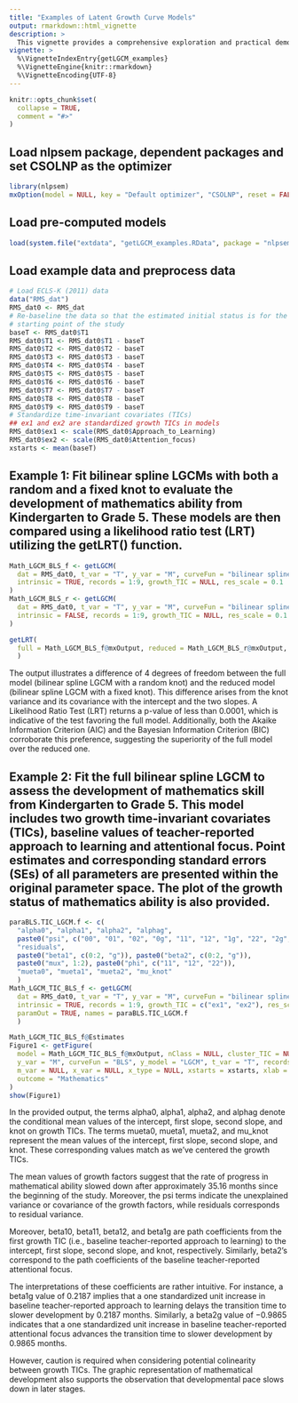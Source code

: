 ```yaml
---
title: "Examples of Latent Growth Curve Models"
output: rmarkdown::html_vignette
description: > 
  This vignette provides a comprehensive exploration and practical demonstrations of the `getLGCM()` function. This function is designed to construct Latent Growth Curve Models (LGCMs) using one of five different functional forms: linear, quadratic, negative exponential, Jenss-Bayley, and bilinear spline. Notably, the negative exponential, Jenss-Bayley, and bilinear spline LGCMs can be fitted as intrinsically nonlinear models. Moreover, the function provides the flexibility to be constructed with or without the incorporation of time-invariant covariates (TICs).
vignette: >
  %\VignetteIndexEntry{getLGCM_examples}
  %\VignetteEngine{knitr::rmarkdown}
  %\VignetteEncoding{UTF-8}
---
```


```r
knitr::opts_chunk$set(
  collapse = TRUE,
  comment = "#>"
)
```

## Load nlpsem package, dependent packages and set CSOLNP as the optimizer
```r
library(nlpsem)
mxOption(model = NULL, key = "Default optimizer", "CSOLNP", reset = FALSE)
```

## Load pre-computed models
```r
load(system.file("extdata", "getLGCM_examples.RData", package = "nlpsem"))
```

## Load example data and preprocess data
```r
# Load ECLS-K (2011) data
data("RMS_dat")
RMS_dat0 <- RMS_dat
# Re-baseline the data so that the estimated initial status is for the
# starting point of the study
baseT <- RMS_dat0$T1
RMS_dat0$T1 <- RMS_dat0$T1 - baseT
RMS_dat0$T2 <- RMS_dat0$T2 - baseT
RMS_dat0$T3 <- RMS_dat0$T3 - baseT
RMS_dat0$T4 <- RMS_dat0$T4 - baseT
RMS_dat0$T5 <- RMS_dat0$T5 - baseT
RMS_dat0$T6 <- RMS_dat0$T6 - baseT
RMS_dat0$T7 <- RMS_dat0$T7 - baseT
RMS_dat0$T8 <- RMS_dat0$T8 - baseT
RMS_dat0$T9 <- RMS_dat0$T9 - baseT
# Standardize time-invariant covariates (TICs)
## ex1 and ex2 are standardized growth TICs in models
RMS_dat0$ex1 <- scale(RMS_dat0$Approach_to_Learning)
RMS_dat0$ex2 <- scale(RMS_dat0$Attention_focus)
xstarts <- mean(baseT)
```

## Example 1: Fit bilinear spline LGCMs with both a random and a fixed knot to evaluate the development of mathematics ability from Kindergarten to Grade 5. These models are then compared using a likelihood ratio test (LRT) utilizing the getLRT() function.
```r
Math_LGCM_BLS_f <- getLGCM(
  dat = RMS_dat0, t_var = "T", y_var = "M", curveFun = "bilinear spline",
  intrinsic = TRUE, records = 1:9, growth_TIC = NULL, res_scale = 0.1
)
Math_LGCM_BLS_r <- getLGCM(
  dat = RMS_dat0, t_var = "T", y_var = "M", curveFun = "bilinear spline",
  intrinsic = FALSE, records = 1:9, growth_TIC = NULL, res_scale = 0.1
)
```

```r
getLRT(
  full = Math_LGCM_BLS_f@mxOutput, reduced = Math_LGCM_BLS_r@mxOutput, boot = FALSE, rep = NA
  )
```

The output illustrates a difference of $4$ degrees of freedom between the full model (bilinear spline LGCM with a random knot) and the reduced model (bilinear spline LGCM with a fixed knot). This difference arises from the knot variance and its covariance with the intercept and the two slopes. A Likelihood Ratio Test (LRT) returns a p-value of less than $0.0001$, which is indicative of the test favoring the full model. Additionally, both the Akaike Information Criterion (AIC) and the Bayesian Information Criterion (BIC) corroborate this preference, suggesting the superiority of the full model over the reduced one.

## Example 2: Fit the full bilinear spline LGCM to assess the development of mathematics skill from Kindergarten to Grade 5. This model includes two growth time-invariant covariates (TICs), baseline values of teacher-reported approach to learning and attentional focus. Point estimates and corresponding standard errors (SEs) of all parameters are presented within the original parameter space. The plot of the growth status of mathematics ability is also provided.
```r
paraBLS.TIC_LGCM.f <- c(
  "alpha0", "alpha1", "alpha2", "alphag", 
  paste0("psi", c("00", "01", "02", "0g", "11", "12", "1g", "22", "2g", "gg")),
  "residuals", 
  paste0("beta1", c(0:2, "g")), paste0("beta2", c(0:2, "g")),
  paste0("mux", 1:2), paste0("phi", c("11", "12", "22")), 
  "mueta0", "mueta1", "mueta2", "mu_knot"
  )
Math_LGCM_TIC_BLS_f <- getLGCM(
  dat = RMS_dat0, t_var = "T", y_var = "M", curveFun = "bilinear spline",
  intrinsic = TRUE, records = 1:9, growth_TIC = c("ex1", "ex2"), res_scale = 0.1, 
  paramOut = TRUE, names = paraBLS.TIC_LGCM.f
  )
```

```r
Math_LGCM_TIC_BLS_f@Estimates
Figure1 <- getFigure(
  model = Math_LGCM_TIC_BLS_f@mxOutput, nClass = NULL, cluster_TIC = NULL, sub_Model = "LGCM",
  y_var = "M", curveFun = "BLS", y_model = "LGCM", t_var = "T", records = 1:9,
  m_var = NULL, x_var = NULL, x_type = NULL, xstarts = xstarts, xlab = "Month",
  outcome = "Mathematics"
)
show(Figure1)
```

In the provided output, the terms alpha0, alpha1, alpha2, and alphag denote the conditional mean values of the intercept, first slope, second slope, and knot on growth TICs. The terms mueta0, mueta1, mueta2, and mu_knot represent the mean values of the intercept, first slope, second slope, and knot. These corresponding values match as we've centered the growth TICs.

The mean values of growth factors suggest that the rate of progress in mathematical ability slowed down after approximately 35.16 months since the beginning of the study. Moreover, the psi terms indicate the unexplained variance or covariance of the growth factors, while residuals corresponds to residual variance.

Moreover, beta10, beta11, beta12, and beta1g are path coefficients from the first growth TIC (i.e., baseline teacher-reported approach to learning) to the intercept, first slope, second slope, and knot, respectively. Similarly, beta2's correspond to the path coefficients of the baseline teacher-reported attentional focus.

The interpretations of these coefficients are rather intuitive. For instance, a beta1g value of $0.2187$ implies that a one standardized unit increase in baseline teacher-reported approach to learning delays the transition time to slower development by $0.2187$ months. Similarly, a beta2g value of $-0.9865$ indicates that a one standardized unit increase in baseline teacher-reported attentional focus advances the transition time to slower development by $0.9865$ months.

However, caution is required when considering potential colinearity between growth TICs. The graphic representation of mathematical development also supports the observation that developmental pace slows down in later stages.
